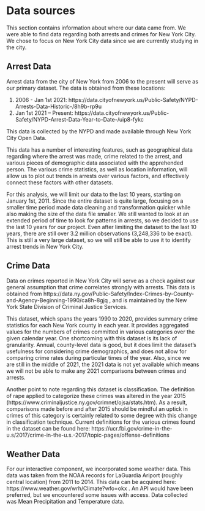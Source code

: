 # Data sources

This section contains information about where our data came from. We were able to find data regarding both arrests and crimes for New York City. We chose to focus on New York City data since we are currently studying in the city. 

## Arrest Data

Arrest data from the city of New York from 2006 to the present will serve as our primary dataset. The data is obtained from these locations:

1. 2006 - Jan 1st 2021: https://data.cityofnewyork.us/Public-Safety/NYPD-Arrests-Data-Historic-/8h9b-rp9u 
2. Jan 1st 2021 – Present: https://data.cityofnewyork.us/Public-Safety/NYPD-Arrest-Data-Year-to-Date-/uip8-fykc 

This data is collected by the NYPD and made available through New York City Open Data.

This data has a number of interesting features, such as geographical data regarding where the arrest was made, crime related to the arrest, and various pieces of demographic data associated with the apprehended person. The various crime statistics, as well as location information, will allow us to plot out trends in arrests over various factors, and effectively connect these factors with other datasets.

For this analysis, we will limit our data to the last 10 years, starting on January 1st, 2011. Since the entire dataset is quite large, focusing on a smaller time period made data cleaning and transformation quicker while also making the size of the data file smaller. We still wanted to look at an extended period of time to look for patterns in arrests, so we decided to use the last 10 years for our project. Even after limiting the dataset to the last 10 years, there are still over 3.2 million observations (3,248,336 to be exact). This is still a very large dataset, so we will still be able to use it to identify arrest trends in New York City. 


## Crime Data

Data on crimes reported in New York City will serve as a check against our general assumption that crime correlates strongly with arrests. This data is obtained from https://data.ny.gov/Public-Safety/Index-Crimes-by-County-and-Agency-Beginning-1990/ca8h-8gjq , and is maintained by the New York State Division of Criminal Justice Services.

This dataset, which spans the years 1990 to 2020, provides summary crime statistics for each New York county in each year. It provides aggregated values for the numbers of crimes committed in various categories over the given calendar year. One shortcoming with this dataset is its lack of granularity. Annual, county-level data is good, but it does limit the dataset's usefulness for considering crime demographics, and does not allow for comparing crime rates during particular times of the year. Also, since we are still in the middle of 2021, the 2021 data is not yet available which means we will not be able to make any 2021 comparisons between crimes and arrests.

Another point to note regarding this dataset is classification. The definition of rape applied to categorize these crimes was altered in the year 2015 (https://www.criminaljustice.ny.gov/crimnet/ojsa/stats.htm). As a result, comparisons made before and after 2015 should be mindful an uptick in crimes of this category is certainly related to some degree with this change in classification technique. Current definitions for the various crimes found in the dataset can be found here: https://ucr.fbi.gov/crime-in-the-u.s/2017/crime-in-the-u.s.-2017/topic-pages/offense-definitions

## Weather Data

For our interactive component, we incorporated some weather data. This data was taken from the NOAA records for LaGuardia Ariport (roughly central location) from 2011 to 2014. This data can be acquired here: https://www.weather.gov/wrh/Climate?wfo=okx . An API would have been preferred, but we encountered some issues with access. Data collected was Mean Precipitation and Temperature data.

